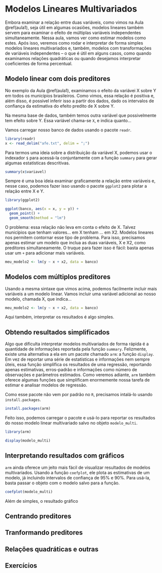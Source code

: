 # Modelos Lineares Multivariados {#aula2}

Embora examinar a relação entre duas variáveis, como vimos na Aula \@ref(aula1), seja útil em algumas ocasiões, modelos lineares também servem para examinar o efeito de múltiplas variáveis independentes simultaneamente. Nessa aula, vamos ver como estimar modelos como estes. Após isso, veremos como rodar e interpretar de forma simples modelos lineares multivariados e, também, modelos com transformações de variáveis independentes -- o que é útil em alguns casos, como quando examinamos relações quadráticas ou quando desejamos interpretar coeficientes de forma percentual.

## Modelo linear com dois preditores

No exemplo da Aula \@ref(aula1), examinamos o efeito da variávei X sobre Y em todos os municípios brasileiros. Como vimos, essa relação é positiva e, além disso, é possível inferir isso a partir dos dados, dado os intervalos de confiança da estimativa do efeito predito de X sobre Y.

Na mesma base de dados, também temos outra variável que possivelmente tem efeito sobre Y. Essa variável chama-se `X`, e indica quanto... 

Vamos carregar nosso banco de dados usando o pacote `readr`.


```r
library(readr)
x <- read_delim("afe.txt", delim = ";")

```

Para termos uma ideia sobre a distribuição da variável X, podemos usar o indexador `$` para acessá-la conjuntamente com a função `summary` para gerar algumas estatísticas descritivas.


```r
summary(x$variavel)
```

Sempre é uma boa ideia examinar graficamente a relação entre variáveis e, nesse caso, podemos fazer isso usando o pacote `ggplot2` para plotar a relação entre X e Y.

```r
library(ggplot2)

ggplot(banco, aes(x = x, y = y)) + 
  geom_point() + 
  geom_smooth(method = "lm") 
```

O problema: essa relação não leva em conta o efeito de X. Talvez municípios que tenham valores... em X tenham ... em X2. Modelos lineares nos permitem contornar esse tipo de problema. Para isso, precisamos apenas estimar um modelo que inclua as duas variáveis, X e X2, como preditores simultaneamente. O truque para fazer isso é fácil: basta apenas usar um `+` para adicionar mais variáveis.

```r
meu_modelo2 <- lm(y ~ x + x2, data = banco)
```


## Modelos com múltiplos preditores

Usando a mesma sintaxe que vimos acima, podemos facilmente incluir mais variáveis a um modelo linear. Vamos incluir uma variável adicional ao nosso modelo, chamada X, que indica... 

```r
meu_modelo2 <- lm(y ~ x + x2, data = banco)
```

Aqui também, interpretar os resultados é algo simples. 



## Obtendo resultados simplificados

Algo que dificulta interpretar modelos multivariados de forma rápida é a quantidade de informações reportada pela função `summary`. Felizmente, existe uma alternativa a ela em um pacote chamado `arm`: a função `display`. Em vez de reportar uma série de estatísticas e informações nem sempre úteis, essa função simplifica os resultados de uma regressão, reportando apenas estimativas, erros-padrão e informações como número de observações e parâmetros estimados. Como veremos adiante, `arm` também oferece algumas funções que simplificam enormemente nossa tarefa de estimar e analisar modelos de regressão. 

Como esse pacote não vem por padrão no `R`, precisamos intalá-lo usando `install.packages`.

```r
install.packages(arm)
```

Feito isso, podemos carregar o pacote e usá-lo para reportar os resultados do nosso modelo linear multivariado salvo no objeto `modelo_multi`.

```r
library(arm)

display(modelo_multi)
```


## Interpretando resultados com gráficos

`arm` ainda oferece um jeito mais fácil de visualizar resultados de modelos multivariados. Usando a função `coefplot`, ele plota as estimativas de um modelo, já incluindo intervalos de confiança de 95% e 90%. Para usá-la, basta passar o objeto com o modelo salvo para a função.

```r
coefplot(modelo_multi)
```

Além de simples, o resultado gráfico 

## Centrando preditores


## Tranformando preditores


## Relações quadráticas e outras


## Exercícios {-}





